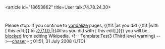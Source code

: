 <article id="18653862" title=User talk:74.78.24.30>
	<talkpage id="18653862" title="User talk:74.78.24.30">
Please stop. If you continue to [[Wikipedia:Vandalism template link|vandalize]] pages, {{#if:|as you did {{#if:|with [{{{diff}}} this edit]}} to [[:{{{1}}}]],|{{#if:as you did with [{{{diff}}} this edit],}}}} you will be [[Wikipedia:Blocking policy|blocked]] from editing Wikipedia. &lt;!-- Template:Test3 (Third level warning) --&gt;--[[User:Chaser|chaser]] - [[User_talk:Chaser|t]] 01:51, 31 July 2008 (UTC)
	</talkpage>
</article>